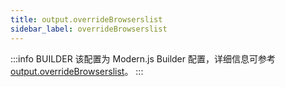 ```yaml
---
title: output.overrideBrowserslist
sidebar_label: overrideBrowserslist
---
```


:::info BUILDER
该配置为 Modern.js Builder 配置，详细信息可参考 [output.overrideBrowserslist](https://modernjs.dev/builder/api/config-output.html#output-overridebrowserslist)。
:::


<Main />
